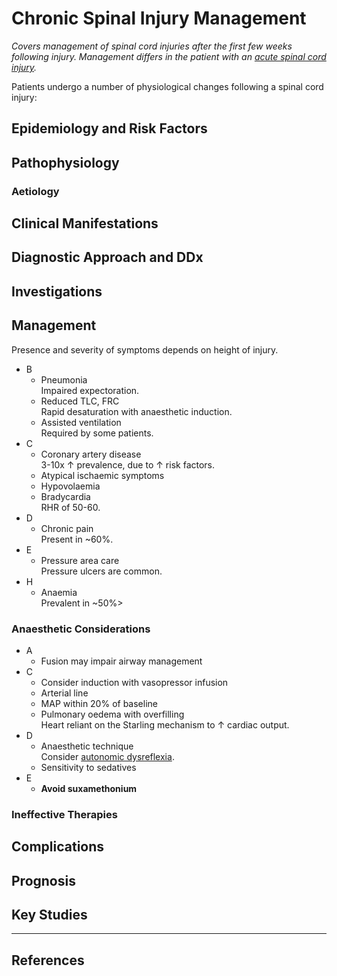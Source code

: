 # Chronic Spinal Injury Management


*Covers management of spinal cord injuries after the first few weeks following injury. Management differs in the patient with an [acute spinal cord injury](/management/cns/acute-spine.md).*


Patients undergo a number of physiological changes following a spinal cord injury:

## Epidemiology and Risk Factors

## Pathophysiology

### Aetiology

## Clinical Manifestations

## Diagnostic Approach and DDx

## Investigations

## Management

Presence and severity of symptoms depends on height of injury.

* B
	* Pneumonia  
	Impaired expectoration.
	* Reduced TLC, FRC  
	Rapid desaturation with anaesthetic induction.
	* Assisted ventilation  
	Required by some patients.
* C
	* Coronary artery disease  
	3-10x ↑ prevalence, due to ↑ risk factors.
	* Atypical ischaemic symptoms
	* Hypovolaemia
	* Bradycardia  
	RHR of 50-60.  
* D
	* Chronic pain  
	Present in ~60%.
* E
	* Pressure area care  
	Pressure ulcers are common.
* H
	* Anaemia  
	Prevalent in ~50%>

### Anaesthetic Considerations

* A
	* Fusion may impair airway management
* C
	* Consider induction with vasopressor infusion
	* Arterial line
	* MAP within 20% of baseline
	* Pulmonary oedema with overfilling  
	Heart reliant on the Starling mechanism to ↑ cardiac output.
* D
	* Anaesthetic technique  
	Consider [autonomic dysreflexia](/management/cns/autonomic-dysreflexia.md).
	* Sensitivity to sedatives
* E
	* **Avoid suxamethonium**

### Ineffective Therapies

## Complications

## Prognosis

## Key Studies


---

## References


